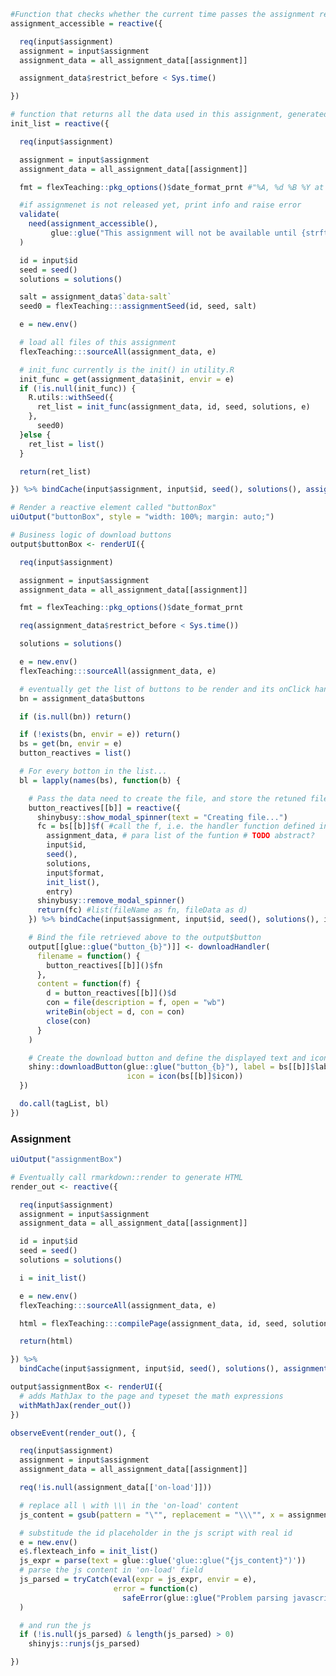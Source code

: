 ```r

#Function that checks whether the current time passes the assignment release time
assignment_accessible = reactive({

  req(input$assignment)
  assignment = input$assignment
  assignment_data = all_assignment_data[[assignment]]

  assignment_data$restrict_before < Sys.time()

})

```

```r
# function that returns all the data used in this assignment, generated randomly based on stu_id, seed() and seed of the assignment
init_list = reactive({

  req(input$assignment)

  assignment = input$assignment
  assignment_data = all_assignment_data[[assignment]]

  fmt = flexTeaching::pkg_options()$date_format_prnt #"%A, %d %B %Y at %X %z"

  #if assignmenet is not released yet, print info and raise error
  validate(
    need(assignment_accessible(),
         glue::glue("This assignment will not be available until {strftime(assignment_data$restrict_before, format = '%A, %d %B %Y at %X %z')}."))
  )

  id = input$id
  seed = seed()
  solutions = solutions()

  salt = assignment_data$`data-salt`
  seed0 = flexTeaching:::assignmentSeed(id, seed, salt)

  e = new.env()

  # load all files of this assignment
  flexTeaching:::sourceAll(assignment_data, e)

  # init_func currently is the init() in utility.R
  init_func = get(assignment_data$init, envir = e)
  if (!is.null(init_func)) {
    R.utils::withSeed({
      ret_list = init_func(assignment_data, id, seed, solutions, e)
    },
      seed0)
  }else {
    ret_list = list()
  }

  return(ret_list)

}) %>% bindCache(input$assignment, input$id, seed(), solutions(), assignment_accessible())
```


```r
# Render a reactive element called "buttonBox"
uiOutput("buttonBox", style = "width: 100%; margin: auto;")
```

```r

# Business logic of download buttons
output$buttonBox <- renderUI({

  req(input$assignment)

  assignment = input$assignment
  assignment_data = all_assignment_data[[assignment]]

  fmt = flexTeaching::pkg_options()$date_format_prnt

  req(assignment_data$restrict_before < Sys.time())

  solutions = solutions()

  e = new.env()
  flexTeaching:::sourceAll(assignment_data, e)

  # eventually get the list of buttons to be render and its onClick handler, defined in utility.R of each assignments
  bn = assignment_data$buttons

  if (is.null(bn)) return()

  if (!exists(bn, envir = e)) return()
  bs = get(bn, envir = e)
  button_reactives = list()

  # For every botton in the list...
  bl = lapply(names(bs), function(b) {

    # Pass the data need to create the file, and store the retuned filedata in button_reactives
    button_reactives[[b]] = reactive({
      shinybusy::show_modal_spinner(text = "Creating file...")
      fc = bs[[b]]$f( #call the f, i.e. the handler function defined in the utility.R
        assignment_data, # para list of the funtion # TODO abstract?
        input$id,
        seed(),
        solutions,
        input$format,
        init_list(),
        entry)
      shinybusy::remove_modal_spinner()
      return(fc) #list(fileName as fn, fileData as d)
    }) %>% bindCache(input$assignment, input$id, seed(), solutions(), input$format, b, assignment_accessible())

    # Bind the file retrieved above to the output$button
    output[[glue::glue("button_{b}")]] <- downloadHandler(
      filename = function() {
        button_reactives[[b]]()$fn
      },
      content = function(f) {
        d = button_reactives[[b]]()$d
        con = file(description = f, open = "wb")
        writeBin(object = d, con = con)
        close(con)
      }
    )

    # Create the download button and define the displayed text and icon.
    shiny::downloadButton(glue::glue("button_{b}"), label = bs[[b]]$label,
                          icon = icon(bs[[b]]$icon))
  })

  do.call(tagList, bl)
})
```



### Assignment

```r
uiOutput("assignmentBox")
```

```r
# Eventually call rmarkdown::render to generate HTML
render_out <- reactive({

  req(input$assignment)
  assignment = input$assignment
  assignment_data = all_assignment_data[[assignment]]

  id = input$id
  seed = seed()
  solutions = solutions()

  i = init_list()

  e = new.env()
  flexTeaching:::sourceAll(assignment_data, e)

  html = flexTeaching:::compilePage(assignment_data, id, seed, solutions, e, i)

  return(html)

}) %>%
  bindCache(input$assignment, input$id, seed(), solutions(), assignment_accessible())
```

```r
output$assignmentBox <- renderUI({
  # adds MathJax to the page and typeset the math expressions
  withMathJax(render_out())
})
```


```r
observeEvent(render_out(), {

  req(input$assignment)
  assignment = input$assignment
  assignment_data = all_assignment_data[[assignment]]

  req(!is.null(assignment_data[['on-load']]))

  # replace all \ with \\\ in the 'on-load' content
  js_content = gsub(pattern = "\"", replacement = "\\\"", x = assignment_data[['on-load']], fixed = TRUE)

  # substitude the id placeholder in the js script with real id
  e = new.env()
  e$.flexteach_info = init_list()
  js_expr = parse(text = glue::glue('glue::glue("{js_content}")'))
  # parse the js content in 'on-load' field
  js_parsed = tryCatch(eval(expr = js_expr, envir = e),
                       error = function(c)
                         safeError(glue::glue("Problem parsing javascript code on load of assignment {input$assignment}: {c}"))
  )

  # and run the js
  if (!is.null(js_parsed) & length(js_parsed) > 0)
    shinyjs::runjs(js_parsed)

})
```
